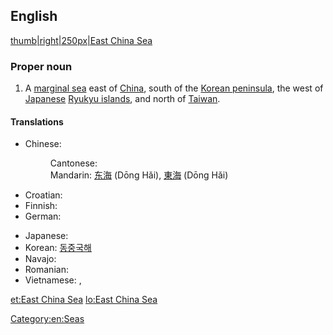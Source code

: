==English==
{{wikipedia}}
[[image:East China Sea.jpg|thumb|right|250px|East China Sea]]

===Proper noun===
{{en-proper noun}}

# A [[marginal sea]] east of [[China]], south of the [[Korean peninsula]], the west of [[Japanese]] [[Ryukyu islands]], and north of [[Taiwan]].

====Translations====
{{trans-top|a sea}}
* Chinese:
*: Cantonese: {{tø|yue|東海|tr=dung1 hoi2|sc=Hani|xs=Cantonese}}
*: Mandarin: [[东海]] (Dōng Hǎi), [[東海]] (Dōng Hǎi)
* Croatian: {{t|hr|Istočno kinesko more}}
* Finnish: {{t-|fi|Itä-Kiinanmeri}}
* German: {{t-|de|Ostchinesisches Meer}}
{{trans-mid}}
* Japanese: {{t-|ja|東シナ海|tr=Higashi-Shina-Kai}}
* Korean: [[동중국해]]
* Navajo: {{tø|nv|Tónteel náátsʼósí}}
* Romanian: {{t|ro|Marea Chinei de Est }}
* Vietnamese: {{t|vi|Biển Hoa Đông}}, {{t|vi|Đông Hải}}
{{trans-bottom}}

[[Category:en:Seas]]

[[et:East China Sea]]
[[lo:East China Sea]]